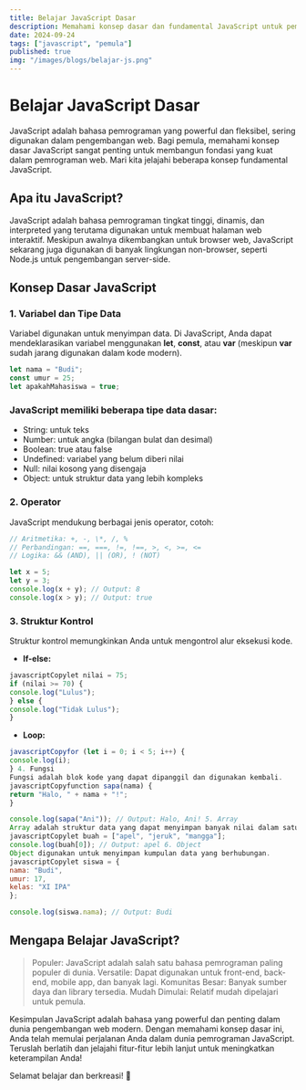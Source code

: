 ```yaml
---
title: Belajar JavaScript Dasar
description: Memahami konsep dasar dan fundamental JavaScript untuk pemula.
date: 2024-09-24
tags: ["javascript", "pemula"]
published: true
img: "/images/blogs/belajar-js.png"
---
```


# Belajar JavaScript Dasar

JavaScript adalah bahasa pemrograman yang powerful dan fleksibel, sering digunakan dalam pengembangan web. Bagi pemula, memahami konsep dasar JavaScript sangat penting untuk membangun fondasi yang kuat dalam pemrograman web. Mari kita jelajahi beberapa konsep fundamental JavaScript.

## Apa itu JavaScript?

JavaScript adalah bahasa pemrograman tingkat tinggi, dinamis, dan interpreted yang terutama digunakan untuk membuat halaman web interaktif. Meskipun awalnya dikembangkan untuk browser web, JavaScript sekarang juga digunakan di banyak lingkungan non-browser, seperti Node.js untuk pengembangan server-side.

## Konsep Dasar JavaScript

### 1. Variabel dan Tipe Data

Variabel digunakan untuk menyimpan data. Di JavaScript, Anda dapat mendeklarasikan variabel menggunakan **let**, **const**, atau **var** (meskipun **var** sudah jarang digunakan dalam kode modern).

```javascript showLineNumbers
let nama = "Budi";
const umur = 25;
let apakahMahasiswa = true;
```

### JavaScript memiliki beberapa tipe data dasar:

- String: untuk teks
- Number: untuk angka (bilangan bulat dan desimal)
- Boolean: true atau false
- Undefined: variabel yang belum diberi nilai
- Null: nilai kosong yang disengaja
- Object: untuk struktur data yang lebih kompleks

### 2. Operator

JavaScript mendukung berbagai jenis operator, cotoh:

```javascript showLineNumbers
// Aritmetika: +, -, \*, /, %
// Perbandingan: ==, ===, !=, !==, >, <, >=, <=
// Logika: && (AND), || (OR), ! (NOT)

let x = 5;
let y = 3;
console.log(x + y); // Output: 8
console.log(x > y); // Output: true
```

### 3. Struktur Kontrol

Struktur kontrol memungkinkan Anda untuk mengontrol alur eksekusi kode.

- **If-else:**

```javascript showLineNumbers
javascriptCopylet nilai = 75;
if (nilai >= 70) {
console.log("Lulus");
} else {
console.log("Tidak Lulus");
}
```

- **Loop:**

```javascript showLineNumbers
javascriptCopyfor (let i = 0; i < 5; i++) {
console.log(i);
} 4. Fungsi
Fungsi adalah blok kode yang dapat dipanggil dan digunakan kembali.
javascriptCopyfunction sapa(nama) {
return "Halo, " + nama + "!";
}

console.log(sapa("Ani")); // Output: Halo, Ani! 5. Array
Array adalah struktur data yang dapat menyimpan banyak nilai dalam satu variabel.
javascriptCopylet buah = ["apel", "jeruk", "mangga"];
console.log(buah[0]); // Output: apel 6. Object
Object digunakan untuk menyimpan kumpulan data yang berhubungan.
javascriptCopylet siswa = {
nama: "Budi",
umur: 17,
kelas: "XI IPA"
};

console.log(siswa.nama); // Output: Budi
```

## Mengapa Belajar JavaScript?

> Populer: JavaScript adalah salah satu bahasa pemrograman paling populer di dunia.
> Versatile: Dapat digunakan untuk front-end, back-end, mobile app, dan banyak lagi.
> Komunitas Besar: Banyak sumber daya dan library tersedia.
> Mudah Dimulai: Relatif mudah dipelajari untuk pemula.

Kesimpulan
JavaScript adalah bahasa yang powerful dan penting dalam dunia pengembangan web modern. Dengan memahami konsep dasar ini, Anda telah memulai perjalanan Anda dalam dunia pemrograman JavaScript. Teruslah berlatih dan jelajahi fitur-fitur lebih lanjut untuk meningkatkan keterampilan Anda!

Selamat belajar dan berkreasi! 🙌
